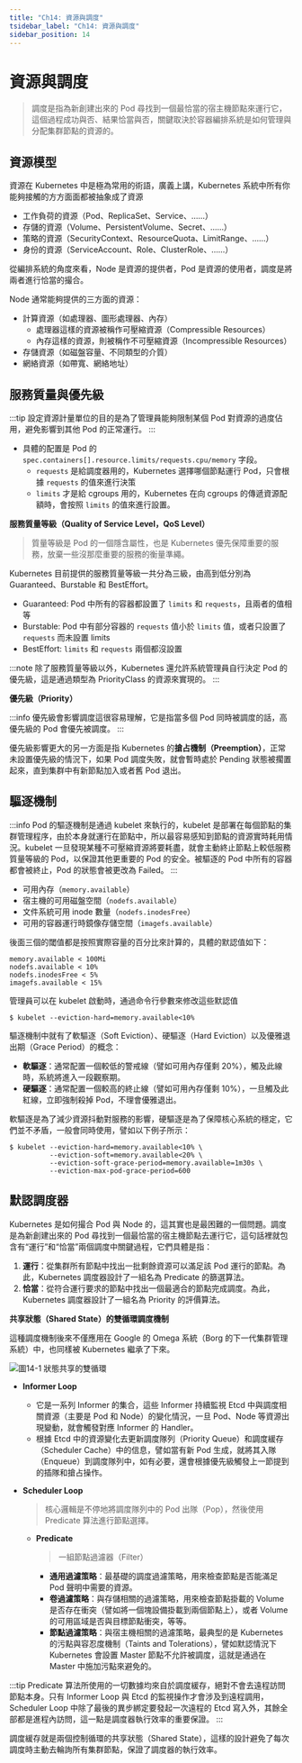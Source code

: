 ```yaml
---
title: "Ch14: 資源與調度"
tsidebar_label: "Ch14: 資源與調度"
sidebar_position: 14
---
```


# 資源與調度

> 調度是指為新創建出來的 Pod 尋找到一個最恰當的宿主機節點來運行它，這個過程成功與否、結果恰當與否，關鍵取決於容器編排系統是如何管理與分配集群節點的資源的。

## 資源模型

資源在 Kubernetes 中是極為常用的術語，廣義上講，Kubernetes 系統中所有你能夠接觸的方方面面都被抽象成了資源

- 工作負荷的資源（Pod、ReplicaSet、Service、……）
- 存儲的資源（Volume、PersistentVolume、Secret、……）
- 策略的資源（SecurityContext、ResourceQuota、LimitRange、……）
- 身份的資源（ServiceAccount、Role、ClusterRole、……）

從編排系統的角度來看，Node 是資源的提供者，Pod 是資源的使用者，調度是將兩者進行恰當的撮合。

Node 通常能夠提供的三方面的資源：

- 計算資源（如處理器、圖形處理器、內存）
  - 處理器這樣的資源被稱作可壓縮資源（Compressible Resources）
  - 內存這樣的資源，則被稱作不可壓縮資源（Incompressible Resources）
- 存儲資源（如磁盤容量、不同類型的介質）
- 網絡資源（如帶寬、網絡地址）

## 服務質量與優先級

:::tip
設定資源計量單位的目的是為了管理員能夠限制某個 Pod 對資源的過度佔用，避免影響到其他 Pod 的正常運行。
:::

- 具體的配置是 Pod 的 `spec.containers[].resource.limits/requests.cpu/memory` 字段。
  - `requests` 是給調度器用的，Kubernetes 選擇哪個節點運行 Pod，只會根據 `requests` 的值來進行決策
  - `limits` 才是給 cgroups 用的，Kubernetes 在向 cgroups 的傳遞資源配額時，會按照 `limits` 的值來進行設置。

**服務質量等級（Quality of Service Level，QoS Level）**

> 質量等級是 Pod 的一個隱含屬性，也是 Kubernetes 優先保障重要的服務，放棄一些沒那麼重要的服務的衡量準繩。

Kubernetes 目前提供的服務質量等級一共分為三級，由高到低分別為 Guaranteed、Burstable 和 BestEffort。

- Guaranteed: Pod 中所有的容器都設置了 `limits` 和 `requests`，且兩者的值相等
- Burstable: Pod 中有部分容器的 `requests` 值小於 `limits` 值，或者只設置了 `requests` 而未設置 limits
- BestEffort: `limits` 和 `requests` 兩個都沒設置

:::note
除了服務質量等級以外，Kubernetes 還允許系統管理員自行決定 Pod 的優先級，這是通過類型為 PriorityClass 的資源來實現的。
:::

**優先級（Priority）**

:::info
優先級會影響調度這很容易理解，它是指當多個 Pod 同時被調度的話，高優先級的 Pod 會優先被調度。
:::

優先級影響更大的另一方面是指 Kubernetes 的**搶占機制（Preemption）**，正常未設置優先級的情況下，如果 Pod 調度失敗，就會暫時處於 Pending 狀態被擱置起來，直到集群中有新節點加入或者舊 Pod 退出。

## 驅逐機制

:::info
Pod 的驅逐機制是通過 kubelet 來執行的，kubelet 是部署在每個節點的集群管理程序，由於本身就運行在節點中，所以最容易感知到節點的資源實時耗用情況。kubelet 一旦發現某種不可壓縮資源將要耗盡，就會主動終止節點上較低服務質量等級的 Pod，以保證其他更重要的 Pod 的安全。被驅逐的 Pod 中所有的容器都會被終止，Pod 的狀態會被更改為 Failed。
:::

- 可用內存（`memory.available`）
- 宿主機的可用磁盤空間（`nodefs.available`）
- 文件系統可用 inode 數量（`nodefs.inodesFree`）
- 可用的容器運行時鏡像存儲空間（`imagefs.available`）

後面三個的閾值都是按照實際容量的百分比來計算的，具體的默認值如下：

```
memory.available < 100Mi
nodefs.available < 10%
nodefs.inodesFree < 5%
imagefs.available < 15%
```

管理員可以在 kubelet 啟動時，通過命令行參數來修改這些默認值

```shell
$ kubelet --eviction-hard=memory.available<10%
```

驅逐機制中就有了軟驅逐（Soft Eviction）、硬驅逐（Hard Eviction）以及優雅退出期（Grace Period）的概念：

- **軟驅逐**：通常配置一個較低的警戒線（譬如可用內存僅剩 20%），觸及此線時，系統將進入一段觀察期。
- **硬驅逐**：通常配置一個較高的終止線（譬如可用內存僅剩 10%），一旦觸及此紅線，立即強制殺掉 Pod，不理會優雅退出。

軟驅逐是為了減少資源抖動對服務的影響，硬驅逐是為了保障核心系統的穩定，它們並不矛盾，一般會同時使用，譬如以下例子所示：

```shell
$ kubelet --eviction-hard=memory.available<10% \
          --eviction-soft=memory.available<20% \
          --eviction-soft-grace-period=memory.available=1m30s \
          --eviction-max-pod-grace-period=600
```

## 默認調度器

Kubernetes 是如何撮合 Pod 與 Node 的，這其實也是最困難的一個問題。調度是為新創建出來的 Pod 尋找到一個最恰當的宿主機節點去運行它，這句話裡就包含有“運行”和“恰當”兩個調度中關鍵過程，它們具體是指：

1. **運行**：從集群所有節點中找出一批剩餘資源可以滿足該 Pod 運行的節點。為此，Kubernetes 調度器設計了一組名為 Predicate 的篩選算法。
2. **恰當**：從符合運行要求的節點中找出一個最適合的節點完成調度。為此，Kubernetes 調度器設計了一組名為 Priority 的評價算法。

**共享狀態（Shared State）的雙循環調度機制**

這種調度機制後來不僅應用在 Google 的 Omega 系統（Borg 的下一代集群管理系統）中，也同樣被 Kubernetes 繼承了下來。

![圖14-1 狀態共享的雙循環](./ch14/14-1.png)

- **Informer Loop**
  - 它是一系列 Informer 的集合，這些 Informer 持續監視 Etcd 中與調度相關資源（主要是 Pod 和 Node）的變化情況，一旦 Pod、Node 等資源出現變動，就會觸發對應 Informer 的 Handler。
  - 根據 Etcd 中的資源變化去更新調度隊列（Priority Queue）和調度緩存（Scheduler Cache）中的信息，譬如當有新 Pod 生成，就將其入隊（Enqueue）到調度隊列中，如有必要，還會根據優先級觸發上一節提到的插隊和搶占操作。
- **Scheduler Loop**

  > 核心邏輯是不停地將調度隊列中的 Pod 出隊（Pop），然後使用 Predicate 算法進行節點選擇。

  - **Predicate**
    > 一組節點過濾器（Filter）
    - **通用過濾策略**：最基礎的調度過濾策略，用來檢查節點是否能滿足 Pod 聲明中需要的資源。
    - **卷過濾策略**：與存儲相關的過濾策略，用來檢查節點掛載的 Volume 是否存在衝突（譬如將一個塊設備掛載到兩個節點上），或者 Volume 的可用區域是否與目標節點衝突，等等。
    - **節點過濾策略**：與宿主機相關的過濾策略，最典型的是 Kubernetes 的污點與容忍度機制（Taints and Tolerations），譬如默認情況下 Kubernetes 會設置 Master 節點不允許被調度，這就是通過在 Master 中施加污點來避免的。

:::tip
Predicate 算法所使用的一切數據均來自於調度緩存，絕對不會去遠程訪問節點本身。只有 Informer Loop 與 Etcd 的監視操作才會涉及到遠程調用，Scheduler Loop 中除了最後的異步綁定要發起一次遠程的 Etcd 寫入外，其餘全部都是進程內訪問，這一點是調度器執行效率的重要保證。
:::

調度緩存就是兩個控制循環的共享狀態（Shared State），這樣的設計避免了每次調度時主動去輪詢所有集群節點，保證了調度器的執行效率。
